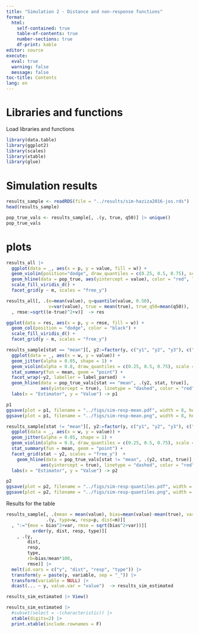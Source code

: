 ```yaml
---
title: "Simulation 2 - Distance and non-response functions"
format: 
  html:
    self-contained: true
    table-of-contents: true
    number-sections: true
    df-print: kable
editor: source
execute: 
  eval: true
  warning: false
  message: false
toc-title: Contents
lang: en
---
```


# Libraries and functions

Load libraries and functions 

```r
library(data.table)
library(ggplot2)
library(scales)
library(xtable)
library(glue)
```


# Simulation results


```r
results_sample <- readRDS(file = "../results/sim-haziza2016-jos.rds")
head(results_sample)
```

```r
pop_true_vals <- results_sample[, .(y, true, q50)] |> unique()
pop_true_vals
```


# plots

```r
results_all |> 
  ggplot(data = _, aes(x = p, y = value, fill = w)) +
  geom_violin(position="dodge", draw_quantiles = c(0.25, 0.5, 0.75), scale = "width") +
  geom_hline(data = pop_true, aes(yintercept = value), color = "red", linetype="dashed") + 
  scale_fill_viridis_d() + 
  facet_grid(y ~ m, scales = "free_y")
```

```r
results_all[, .(e=mean(value), q=quantile(value, 0.50),
                v=var(value), true = mean(true), true_q50=mean(q50)), .(w,p,m,y)][
  , rmse:=sqrt((e-true)^2+v)]  -> res

ggplot(data = res, aes(x = p, y = rmse, fill = w)) +
  geom_col(position = "dodge", color = "black") + 
  scale_fill_viridis_d() + 
  facet_grid(y ~ m, scales = "free_y")
```

```r
results_sample[stat == "mean"][, y2:=factor(y, c("y1", "y2", "y3"), c("Y1", "Y2", "Y3"))] |> 
  ggplot(data = _, aes(x = w, y = value)) +
  geom_jitter(alpha = 0.05, shape = 1) + 
  geom_violin(alpha = 0.8, draw_quantiles = c(0.25, 0.5, 0.75), scale = "width") + 
  stat_summary(fun = mean, geom = "point") + 
  facet_wrap(~y2, labeller = label_parsed)  + 
  geom_hline(data = pop_true_vals[stat == "mean", .(y2, stat, true)], 
             aes(yintercept = true), linetype = "dashed", color = "red") + 
  labs(x = "Estimator", y = "Value") -> p1

p1
ggsave(plot = p1, filename = "../figs/sim-resp-mean.pdf", width = 8, height = 6)
ggsave(plot = p1, filename = "../figs/sim-resp-mean.png", width = 8, height = 6)

```

```r
results_sample[stat != "mean"][, y2:=factor(y, c("y1", "y2", "y3"), c("Y1", "Y2", "Y3"))] |> 
  ggplot(data = _, aes(x = w, y = value)) +
  geom_jitter(alpha = 0.05, shape = 1) + 
  geom_violin(alpha = 0.8, draw_quantiles = c(0.25, 0.5, 0.75), scale = "width") + 
  stat_summary(fun = mean, geom = "point") + 
  facet_grid(stat ~ y2, scales = "free_y")  + 
    geom_hline(data = pop_true_vals[stat != "mean", .(y2, stat, true)], 
             aes(yintercept = true), linetype = "dashed", color = "red") + 
  labs(x = "Estimator", y = "Value") -> p2

p2
ggsave(plot = p2, filename = "../figs/sim-resp-quantiles.pdf", width = 8, height = 6)
ggsave(plot = p2, filename = "../figs/sim-resp-quantiles.png", width = 8, height = 6)

```

Results for the table

```r
results_sample[, .(mean = mean(value), bias=mean(value)-mean(true), var = var(value)), 
               .(y, type=w, resp=p, dist=m)][
  , ":="(mse = bias^2+var, rmse = sqrt(bias^2+var))][
          order(y, dist, resp, type)][
    , .(y, 
        dist,
        resp,
        type,
        rb=bias/mean*100, 
        rmse)] |> 
  melt(id.vars = c("y", "dist", "resp", "type")) |> 
  transform(y = paste(y, variable, sep = "_")) |> 
  transform(variable = NULL) |> 
  dcast(... ~ y, value.var = "value")  -> results_sim_estimated

results_sim_estimated |> View()
```

```r
results_sim_estimated |> 
  #subset(select = -(characteristic)) |> 
  xtable(digits=2) |> 
  print.xtable(include.rownames = F)
```




